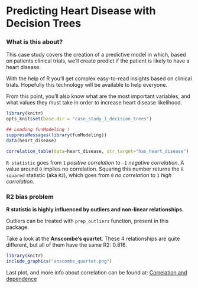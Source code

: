 Predicting Heart Disease with Decision Trees
=====

### What is this about?

This case study covers the creation of a predictive model in which, based on patients clinical trials, we'll create  predict if the patient is likely to have a heart disease.


With the help of R you’ll get complex easy-to-read insights based on clinical trials. Hopefully this technology will be available to help everyone. 



From this point, you’ll also know what are the most important variables, and what values they must take in order to increase heart disease likelihood.


```r
library(knitr)
opts_knit$set(base.dir = "case_study_1_decision_trees")
```


```r
## Loading funModeling !
suppressMessages(library(funModeling))
data(heart_disease)
```

```r
correlation_table(data=heart_disease, str_target="has_heart_disease")
```

`R statistic` goes from `1` _positive correlation_ to `-1` _negative correlation_. A value around `0` implies no correlation.
Squaring this number returns the `R squared` statistic (aka `R2`), which goes from `0` _no correlation_ to `1` _high correlation_. 

### R2 bias problem

**R statistic is highly influenced by outliers and non-linear relationships.**

Outliers can be treated with `prep_outliers` function, present in this package.

Take a look at the **Anscombe's quartet**. These 4 relationships are quite different, but all of them have the same R2: 0.816.


```r
library(knitr)
include_graphics("anscombe_quartet.png")
```



Last plot, and more info about correlation can be found at: [Correlation and dependence](https://en.wikipedia.org/wiki/Correlation_and_dependence)

<br>

<br>
